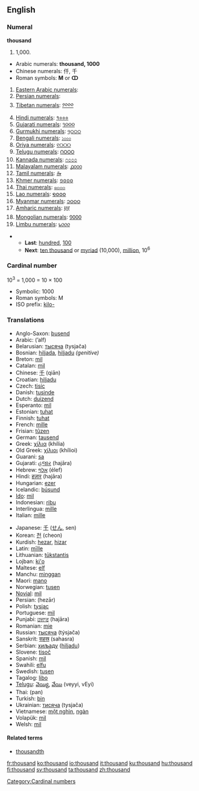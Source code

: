 ==English==

{{rank|king|nature|answered|363|thousand|looking|John|hour}}

===Numeral===
'''thousand'''

# 1,000.

*Arabic numerals: '''thousand, 1000'''
*Chinese numerals: 仟, 千
*Roman symbols: '''M''' or '''ↀ'''
#[[w:Eastern Arabic numerals|Eastern Arabic numerals]]: {{ARchar|[[١٠٠٠]]}}
#[[w:Eastern Arabic numerals|Persian numerals]]: {{FAchar|[[۱۰۰۰]]}}
#[[w:Indian numerals|Tibetan numerals]]: [[༡༠༠༠]]
#[[w:Indian numerals|Hindi numerals]]: [[१०००]]
#[[w:Indian numerals|Gujarati numerals]]: [[૧૦૦૦]]
#[[w:Indian numerals|Gurmukhi numerals]]: [[੧੦੦੦]]
#[[w:Indian numerals|Bengali numerals]]: [[১০০০]]
#[[w:Indian numerals|Oriya numerals]]: [[୧୦୦୦]]
#[[w:Indian numerals|Telugu numerals]]: [[౧౦౦౦]]
#[[w:Indian numerals|Kannada numerals]]: [[೧೦೦೦]]
#[[w:Indian numerals|Malayalam numerals]]: [[൧൦൦൦]]
#[[w:Indian numerals|Tamil numerals]]: [[௲]]
#[[w:Khmer script|Khmer numerals]]: [[១០០០]]
#[[w:Thai numerals|Thai numerals]]: [[๑๐๐๐]]
#[[w:Lao alphabet|Lao numerals]]: [[໑໐໐໐]]
#[[w:Burmese alphabet|Myanmar numerals]]: [[၁၀၀၀]]
#[[w:Amharic language|Amharic numerals]]: [[፱፻]]
#[[w:Mongolian alphabet|Mongolian numerals]]: [[᠑᠐᠐᠐]]
#[[w:Limbu language|Limbu numerals]]: [[᥇᥆᥆᥆]]

**'''Last''': [[hundred]], [[100]]
**'''Next''': [[ten thousand]] or [[myriad]] (10,000), [[million]], 10<sup>6</sup>

===Cardinal number===
10<sup>3</sup> = 1,000 = 10 &times; 100

*Symbolic: 1000
*Roman symbols: M 
*ISO prefix: [[kilo-]]

===Translations===
{{top}}
*Anglo-Saxon: [[þusend]]
*Arabic: {{ARchar|[[ألف]]}} (’alf)
*Belarusian: [[тысяча]] (tysjača)
*Bosnian: [[hiljada]], [[hiljadu]] ''(genitive)''
*Breton: [[mil]]
*Catalan: [[mil]]
*Chinese: [[千]] (qiān)
*Croatian: [[hiljadu]]
*Czech:  [[tisíc]]
*Danish: [[tusinde]]
*Dutch: [[duizend]] {{f}}
*Esperanto: [[mil]]
*Estonian: [[tuhat]]
*Finnish: [[tuhat]]
*French: [[mille]] {{m}}
*Frisian: [[tûzen]]
*German: [[tausend]] {{n}}
*Greek: [[χίλια]] (khília)
*Old Greek: [[χίλιοι]] (khílioi)
*Guarani: [[sa]]
*Gujarati: [[હજાર]] (hajāra)
*Hebrew: [[אלף]] (élef)
*Hindi: [[हज़ार]] (hajāra)
*Hungarian: [[ezer]]
*Icelandic: [[þúsund]]
*[[Ido]]: [[mil]]
*Indonesian: [[ribu]]
*Interlingua: [[mille]]
*Italian: [[mille]] {{m}}
{{mid}}
*Japanese: [[千]] ([[せん]], sen)
*Korean: [[천]] (cheon)
*Kurdish: [[hezar]], [[hizar]]
*Latin: [[mīlle]]
*Lithuanian: [[tūkstantis]] {{m}}
*Lojban: [[ki'o]]
*Maltese: [[elf]]
*Manchu: [[minggan]]
*Maori: [[mano]]
*Norwegian: [[tusen]]
*[[Novial]]: [[mil]]
*Persian: {{FAchar|[[هزار|هِزار]]}} (hezār)
*Polish: [[tysiąc]]
*Portuguese: [[mil]]
*Punjabi: [[ਹਜਾਰ]] (hajāra)
*Romanian: [[mie]] {{f}}
*Russian: [[тысяча]] (týsjača) {{f}}
*Sanskrit: [[सहस्र]] (sahasra)
*Serbian: [[хиљаду]] ([[hiljadu]])
*Slovene: [[tisoč]]
*Spanish: [[mil]] {{m}}
*Swahili: [[elfu]]
*Swedish: [[tusen]]
*Tagalog: [[libo]]
*[[Telugu]]: [[వెయ్యి]], [[వేయి]] (veyyi, vEyi)
*Thai: {{THchar|[[พัน]]}} (pan)
*Turkish: [[bin]]
*Ukrainian: [[тисяча]] (tysjača)
*Vietnamese: [[một nghìn]], [[ngàn]]
*Volapük: [[mil]]
*Welsh: [[mil]]
{{bottom}}

====Related terms====
*[[thousandth]]

[[Category:Cardinal numbers]]

[[fr:thousand]]
[[ko:thousand]]
[[io:thousand]]
[[it:thousand]]
[[ku:thousand]]
[[hu:thousand]]
[[fi:thousand]]
[[sv:thousand]]
[[ta:thousand]]
[[zh:thousand]]